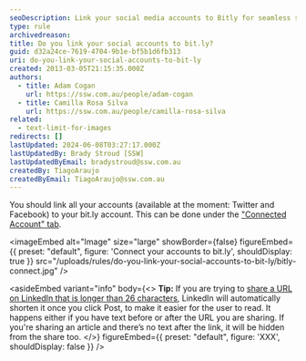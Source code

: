 ```yaml
---
seoDescription: Link your social media accounts to Bitly for seamless sharing and tracking of URLs across platforms.
type: rule
archivedreason:
title: Do you link your social accounts to bit.ly?
guid: d32a24ce-7619-4704-9b1e-bf5b1d6fb313
uri: do-you-link-your-social-accounts-to-bit-ly
created: 2013-03-05T21:15:35.000Z
authors:
  - title: Adam Cogan
    url: https://ssw.com.au/people/adam-cogan
  - title: Camilla Rosa Silva
    url: https://ssw.com.au/people/camilla-rosa-silva
related:
  - text-limit-for-images
redirects: []
lastUpdated: 2024-06-08T03:27:17.000Z
lastUpdatedBy: Brady Stroud [SSW]
lastUpdatedByEmail: bradystroud@ssw.com.au
createdBy: TiagoAraujo
createdByEmail: TiagoAraujo@ssw.com.au
---
```


You should link all your accounts (available at the moment: Twitter and Facebook) to your bit.ly account. This can be done under the ["Connected Account" tab](https://bitly.com/a/settings/connected).

<imageEmbed
  alt="Image"
  size="large"
  showBorder={false}
  figureEmbed={{
    preset: "default",
    figure: 'Connect your accounts to bit.ly',
    shouldDisplay: true
  }}
  src="/uploads/rules/do-you-link-your-social-accounts-to-bit-ly/bitly-connect.jpg"
/>

<asideEmbed
  variant="info"
  body={<>
    **Tip:** If you are trying to [share a URL on LinkedIn that is longer than 26 characters](https://www.linkedin.com/help/linkedin/answer/3439), LinkedIn will automatically shorten it once you click Post, to make it easier for the user to read. It happens either if you have text before or after the URL you are sharing. If you're sharing an article and there’s no text after the link, it will be hidden from the share too.
  </>}
  figureEmbed={{
    preset: "default",
    figure: 'XXX',
    shouldDisplay: false
  }}
/>
